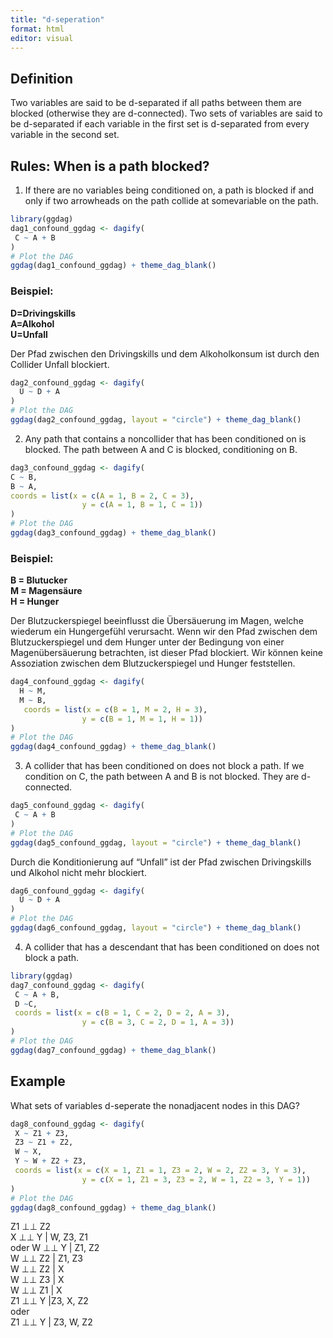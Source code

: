 ```yaml
---
title: "d-seperation"
format: html
editor: visual
---
```


## Definition

Two variables are said to be d-separated if all paths between them are blocked (otherwise they are d-connected). Two sets of variables are said to be d-separated if each variable in the first set is d-separated from every variable in the second set.

## Rules: When is a path blocked?

1.  If there are no variables being conditioned on, a path is blocked if and only if two arrowheads on the path collide at somevariable on the path.

```r
library(ggdag)
dag1_confound_ggdag <- dagify(
 C ~ A + B
)
# Plot the DAG
ggdag(dag1_confound_ggdag) + theme_dag_blank()
```

### Beispiel:

**D=Drivingskills**\
**A=Alkohol**\
**U=Unfall**

Der Pfad zwischen den Drivingskills und dem Alkoholkonsum ist durch den Collider Unfall blockiert.

```r
dag2_confound_ggdag <- dagify(
  U ~ D + A
)
# Plot the DAG
ggdag(dag2_confound_ggdag, layout = "circle") + theme_dag_blank()
```

2.  Any path that contains a noncollider that has been conditioned on is blocked. The path between A and C is blocked, conditioning on B.

```r
dag3_confound_ggdag <- dagify(
C ~ B,
B ~ A,
coords = list(x = c(A = 1, B = 2, C = 3),
                y = c(A = 1, B = 1, C = 1))
)
# Plot the DAG
ggdag(dag3_confound_ggdag) + theme_dag_blank()
```

### Beispiel:

**B = Blutucker**\
**M = Magensäure**\
**H = Hunger**

Der Blutzuckerspiegel beeinflusst die Übersäuerung im Magen, welche wiederum ein Hungergefühl verursacht. Wenn wir den Pfad zwischen dem Blutzuckerspiegel und dem Hunger unter der Bedingung von einer Magenübersäuerung betrachten, ist dieser Pfad blockiert. Wir können keine Assoziation zwischen dem Blutzuckerspiegel und Hunger feststellen.

```r
dag4_confound_ggdag <- dagify(
  H ~ M,
  M ~ B,
   coords = list(x = c(B = 1, M = 2, H = 3),
                y = c(B = 1, M = 1, H = 1))
)
# Plot the DAG
ggdag(dag4_confound_ggdag) + theme_dag_blank()
```

3.  A collider that has been conditioned on does not block a path. If we condition on C, the path between A and B is not blocked. They are d-connected.

```r
dag5_confound_ggdag <- dagify(
 C ~ A + B
)
# Plot the DAG
ggdag(dag5_confound_ggdag, layout = "circle") + theme_dag_blank()
```

Durch die Konditionierung auf "Unfall" ist der Pfad zwischen Drivingskills und Alkohol nicht mehr blockiert.

```r
dag6_confound_ggdag <- dagify(
  U ~ D + A
)
# Plot the DAG
ggdag(dag6_confound_ggdag, layout = "circle") + theme_dag_blank()

```

4.  A collider that has a descendant that has been conditioned on does not block a path.

```r
library(ggdag)
dag7_confound_ggdag <- dagify(
 C ~ A + B,
 D ~C,
 coords = list(x = c(B = 1, C = 2, D = 2, A = 3),
                y = c(B = 3, C = 2, D = 1, A = 3))
)
# Plot the DAG
ggdag(dag7_confound_ggdag) + theme_dag_blank()
```

## Example

What sets of variables d-seperate the nonadjacent nodes in this DAG?
```r
dag8_confound_ggdag <- dagify(
 X ~ Z1 + Z3,
 Z3 ~ Z1 + Z2,
 W ~ X,
 Y ~ W + Z2 + Z3,
 coords = list(x = c(X = 1, Z1 = 1, Z3 = 2, W = 2, Z2 = 3, Y = 3),
                y = c(X = 1, Z1 = 3, Z3 = 2, W = 1, Z2 = 3, Y = 1))
)
# Plot the DAG
ggdag(dag8_confound_ggdag) + theme_dag_blank()
```

Z1 ⊥⊥ Z2\
X ⊥⊥ Y \| W, Z3, Z1\
oder W ⊥⊥ Y \| Z1, Z2\
W ⊥⊥ Z2 \| Z1, Z3\
W ⊥⊥ Z2 \| X\
W ⊥⊥ Z3 \| X\
W ⊥⊥ Z1 \| X\
Z1 ⊥⊥ Y \|Z3, X, Z2\
oder\
Z1 ⊥⊥ Y \| Z3, W, Z2
